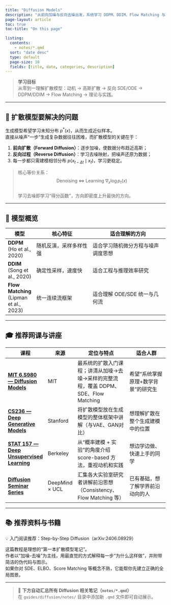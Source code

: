 ```yaml
---
title: "Diffusion Models"
description: "从前向加噪与反向去噪出发，系统学习 DDPM、DDIM、Flow Matching 与理论基础。"
page-layout: article
toc: true
toc-title: "On this page"

listing:
  contents:
    - notes/*.qmd
  sort: "date desc"
  type: default
  page-size: 10
  fields: [title, date, categories, description]
---
```


> **学习目标**  
> 从零到一理解扩散模型：动机 → 高斯扩散 → 反向 SDE/ODE → DDPM/DDIM → Flow Matching → 理论与实践。

---

## 🧭 扩散模型要解决的问题

生成模型希望学习未知分布 $p^*(x)$，从而生成近似样本。  
直接从噪声“一步”生成复杂数据往往困难，而扩散模型的关键在于：

1. **前向扩散（Forward Diffusion）**：逐步加噪，使数据分布趋近高斯；
2. **反向过程（Reverse Diffusion）**：学习去噪映射，把噪声还原为数据；
3. 每一步都只需建模相邻分布 $p(x_{t-\Delta t}\mid x_t)$，学习更稳定。

> 核心等价关系：  
> $$\text{Denoising} \;\Leftrightarrow\; \text{Learning } \nabla_x \log p_t(x)$$  
> 学习去噪即学习“得分函数”，方向即密度上升最快的方向。

---

## 🧩 模型概览

| 模型 | 核心特征 | 适合理解的方向 |
|------|------------|----------------|
| **DDPM** (Ho et al., 2020) | 随机反演，采样多样性强 | 适合学习随机微分方程与噪声调度思想 |
| **DDIM** (Song et al., 2020) | 确定性采样，速度快 | 适合工程与推理效率研究 |
| **Flow Matching** (Lipman et al., 2023) | 统一连续流框架 | 适合理解 ODE/SDE 统一与几何流 |

---

## 🎓 推荐网课与讲座

| 课程 | 来源 | 定位与特点 | 适合人群 |
|------|------|-------------|------------|
| [**MIT 6.S980 — Diffusion Models**](https://mit-diffusion.github.io) | MIT | 最系统的扩散入门课程；讲清从加噪→去噪→采样的完整流程，覆盖 DDPM、SDE、Flow Matching | 希望“系统掌握原理+数学背景”的研究生 |
| [**CS236 — Deep Generative Models**](https://deepgenerativemodels.github.io) | Stanford | 将扩散模型放在生成模型的整体框架中讲解（与VAE、GAN对比） | 想理解扩散在整个生成建模中的位置 |
| [**STAT 157 — Deep Unsupervised Learning**](https://sites.google.com/view/berkeley-stat-157) | Berkeley | 从“概率建模 + 实验”的角度介绍 score-based 方法，重视动机和实践 | 想边学边做、快速上手的同学 |
| [**Diffusion Seminar Series**](https://www.youtube.com/playlist?list=PLqYmG7hTraZCkftCvihsG2zQ_N9l3QOjo) | DeepMind × UCL | 汇集各大实验室研究者讲解前沿思想（Consistency、Flow Matching 等） | 已有基础，想了解学界前沿动向的人 |

---

## 📚 推荐资料与书籍
💡 入门阅读推荐：Step-by-Step Diffusion（arXiv:2406.08929）

这篇教程是理想的“第一本扩散模型笔记”。  
作者以“加噪-去噪”为主线，用最直觉的方式解释每一步“为什么这样做”，并附带简洁的伪代码与图示。  
如果你对 SDE、ELBO、Score Matching 等概念不熟，它能帮你先建立正确的全局图景。

---

> 📂 **下方自动汇总所有 Diffusion 相关笔记（`notes/*.qmd`）**  
> 在 `guides/diffusion/notes/` 目录中添加新 `.qmd` 文件即可自动展示。
